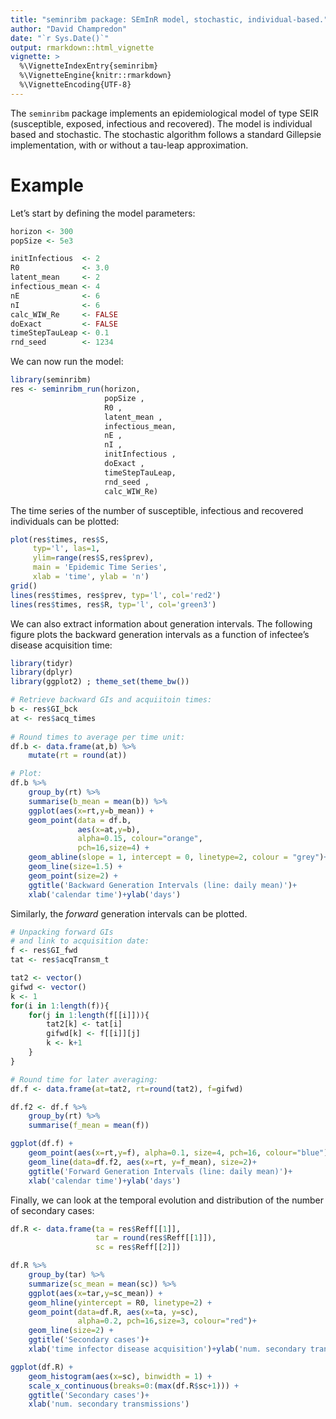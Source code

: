 ```yaml
---
title: "seminribm package: SEmInR model, stochastic, individual-based."
author: "David Champredon"
date: "`r Sys.Date()`"
output: rmarkdown::html_vignette
vignette: >
  %\VignetteIndexEntry{seminribm}
  %\VignetteEngine{knitr::rmarkdown}
  %\VignetteEncoding{UTF-8}
---
```


The `seminribm` package implements an epidemiological model of type SEIR (susceptible, exposed, infectious and recovered). The model is individual based and stochastic. The stochastic algorithm follows a standard Gillepsie implementation, with or without a tau-leap approximation.


# Example
Let's start by defining the model parameters:
```r

horizon <- 300
popSize <- 5e3

initInfectious  <- 2
R0              <- 3.0
latent_mean     <- 2
infectious_mean <- 4
nE              <- 6
nI              <- 6
calc_WIW_Re     <- FALSE
doExact         <- FALSE
timeStepTauLeap <- 0.1
rnd_seed        <- 1234
```

We can now run the model:

```r
library(seminribm)
res <- seminribm_run(horizon,
                     popSize ,
                     R0 ,
                     latent_mean ,
                     infectious_mean,
                     nE ,
                     nI ,
                     initInfectious ,
                     doExact ,
                     timeStepTauLeap,
                     rnd_seed ,
                     calc_WIW_Re)
```

The time series of the number of susceptible, infectious and recovered individuals can be plotted:
```r
plot(res$times, res$S, 
     typ='l', las=1,
     ylim=range(res$S,res$prev),
     main = 'Epidemic Time Series',
     xlab = 'time', ylab = 'n')
grid()
lines(res$times, res$prev, typ='l', col='red2')
lines(res$times, res$R, typ='l', col='green3')
```

We can also extract information about generation intervals. The following figure plots the backward generation intervals as a function of infectee's disease acquisition time:

```r
library(tidyr)
library(dplyr)
library(ggplot2) ; theme_set(theme_bw())

# Retrieve backward GIs and acquiitoin times:
b <- res$GI_bck
at <- res$acq_times
    
# Round times to average per time unit:
df.b <- data.frame(at,b) %>%
    mutate(rt = round(at))

# Plot:
df.b %>%
    group_by(rt) %>%
    summarise(b_mean = mean(b)) %>%
    ggplot(aes(x=rt,y=b_mean)) + 
    geom_point(data = df.b, 
               aes(x=at,y=b), 
               alpha=0.15, colour="orange",
               pch=16,size=4) +
    geom_abline(slope = 1, intercept = 0, linetype=2, colour = "grey")+
    geom_line(size=1.5) + 
    geom_point(size=2) +
    ggtitle('Backward Generation Intervals (line: daily mean)')+
    xlab('calendar time')+ylab('days')

```

Similarly, the _forward_ generation intervals can be plotted. 

```r
# Unpacking forward GIs 
# and link to acquisition date:
f <- res$GI_fwd
tat <- res$acqTransm_t

tat2 <- vector()
gifwd <- vector()
k <- 1
for(i in 1:length(f)){
    for(j in 1:length(f[[i]])){
        tat2[k] <- tat[i]
        gifwd[k] <- f[[i]][j]
        k <- k+1
    }
}

# Round time for later averaging:
df.f <- data.frame(at=tat2, rt=round(tat2), f=gifwd)

df.f2 <- df.f %>%
    group_by(rt) %>%
    summarise(f_mean = mean(f))

ggplot(df.f) + 
    geom_point(aes(x=rt,y=f), alpha=0.1, size=4, pch=16, colour="blue") +
    geom_line(data=df.f2, aes(x=rt, y=f_mean), size=2)+
    ggtitle('Forward Generation Intervals (line: daily mean)')+
    xlab('calendar time')+ylab('days')
```

Finally, we can look at the temporal evolution and distribution of the number of secondary cases:

```r
df.R <- data.frame(ta = res$Reff[[1]], 
                   tar = round(res$Reff[[1]]),
                   sc = res$Reff[[2]])

df.R %>% 
    group_by(tar) %>%
    summarize(sc_mean = mean(sc)) %>%
    ggplot(aes(x=tar,y=sc_mean)) + 
    geom_hline(yintercept = R0, linetype=2) +
    geom_point(data=df.R, aes(x=ta, y=sc), 
               alpha=0.2, pch=16,size=3, colour="red")+
    geom_line(size=2) +
    ggtitle('Secondary cases')+
    xlab('time infector disease acquisition')+ylab('num. secondary transmissions')

ggplot(df.R) + 
    geom_histogram(aes(x=sc), binwidth = 1) +
    scale_x_continuous(breaks=0:(max(df.R$sc+1))) +
    ggtitle('Secondary cases')+
    xlab('num. secondary transmissions')

```




